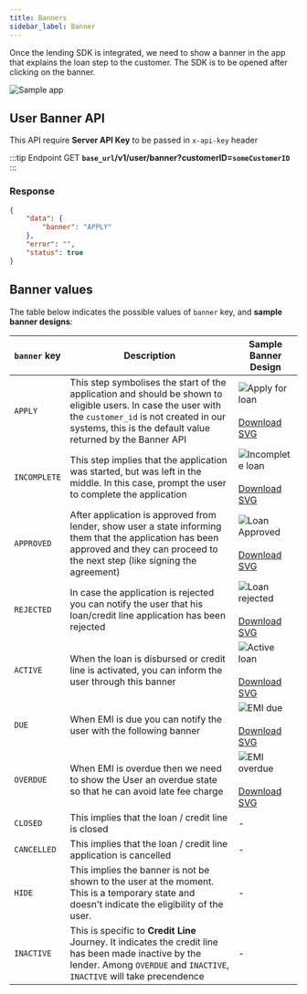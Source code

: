 ```yaml
---
title: Banners
sidebar_label: Banner
--- 
```



Once the lending SDK is integrated, we need to show a banner in the app that explains the loan step to the customer. The SDK is to be opened after clicking on the banner.

<div style={{textAlign:"center"}}>
<img src="https://finbox-cdn.s3.ap-south-1.amazonaws.com/docs/assets/servicing/Banner-ll.png" alt="Sample app" style={{width:"30%"}}/>
</div>

## User Banner API

This API require **Server API Key** to be passed in `x-api-key` header

:::tip Endpoint
GET **`base_url`/v1/user/banner?customerID=`someCustomerID`**
:::

### Response
```json
{
    "data": {
        "banner": "APPLY"
    },
    "error": "",
    "status": true
}
```

## Banner values

The table below indicates the possible values of `banner` key, and **sample banner designs**:

| `banner` key | Description | Sample Banner Design |
| - | - | - |
| `APPLY` | This step symbolises the start of the application and should be shown to eligible users. In case the user with the `customer_id` is not created in our systems, this is the default value returned by the Banner API | <img src="/img/apply_for_loan.svg" alt="Apply for loan" /><br /><br /><a href="/img/apply_for_loan.svg" download>Download SVG</a> |
| `INCOMPLETE` | This step implies that the application was started, but was left in the middle. In this case, prompt the user to complete the application | <img src="/img/incomplete_loan.svg" alt="Incomplete loan" /><br /><br /><a href="/img/incomplete_loan.svg" download>Download SVG</a> |
| `APPROVED` | After application is approved from lender, show user a state informing them that the application has been approved and they can proceed to the next step (like signing the agreement) | <img src="/img/loan_approved.svg" alt="Loan Approved" /><br /><br /><a href="/img/loan_approved.svg" download>Download SVG</a> |
| `REJECTED` | In case the application is rejected you can notify the user that his loan/credit line application has been rejected | <img src="/img/loan_rejected.svg" alt="Loan rejected" /><br /><br /><a href="/img/loan_rejected.svg" download>Download SVG</a> |
| `ACTIVE` | When the loan is disbursed or credit line is activated, you can inform the user through this banner | <img src="/img/active_loan.svg" alt="Active loan" /><br /><br /><a href="/img/active_loan.svg" download>Download SVG</a> |
| `DUE` | When EMI is due you can notify the user with the following banner | <img src="/img/emi_due.svg" alt="EMI due" /><br /><br /><a href="/img/emi_due.svg" download>Download SVG</a> |
| `OVERDUE` | When EMI is overdue then we need to show the User an overdue state so that he can avoid late fee charge | <img src="/img/emi_overdue.svg" alt="EMI overdue" /><br /><br /><a href="/img/img/emi_overdue.svg" download>Download SVG</a> |
| `CLOSED` | This implies that the loan / credit line is closed | - |
| `CANCELLED` | This implies that the loan / credit line application is cancelled | - |
| `HIDE` | This implies the banner is not be shown to the user at the moment. This is a temporary state and doesn't indicate the eligibility of the user. | - |
| `INACTIVE` | This is specific to **Credit Line** Journey. It indicates the credit line has been made inactive by the lender. Among `OVERDUE` and `INACTIVE`, `INACTIVE` will take precendence | - |